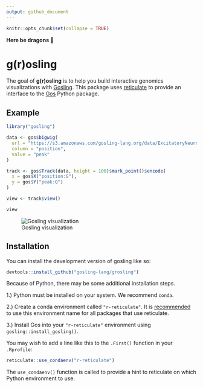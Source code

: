 ```yaml
---
output: github_document
---
```


<!-- README.md is generated from README.Rmd. Please edit that file -->

```r
knitr::opts_chunk$set(collapse = TRUE)
```

**Here be dragons** 🐉

# g(r)osling

<!-- badges: start -->
<!-- badges: end -->

The goal of **g(r)osling** is to help you build interactive genomics visualizations with 
[Gosling](https://github.com/gosling-lang/gosling.js). This package uses 
[reticulate](https://rstudio.github.io/reticulate/) to provide an interface
to the [Gos](https://github.com/gosling-lang/gos) Python package.


## Example

```r
library("gosling")

data <- gos$bigwig(
  url = "https://s3.amazonaws.com/gosling-lang.org/data/ExcitatoryNeurons-insertions_bin100_RIPnorm.bw",
  column = "position",
  value = "peak"
)

track <- gos$Track(data, height = 100)$mark_point()$encode(
  x = gos$X("position:G"),
  y = gos$Y("peak:Q")
)

view <- track$view()

view
```

![Gosling visualization](https://user-images.githubusercontent.com/24403730/180341226-a9ac36b4-47cb-40d8-bfd2-a2e6f18c153f.png)

## Installation

You can install the development version of gosling like so:

``` r
devtools::install_github("gosling-lang/grosling") 
```

Because of Python, there may be some additional installation steps.

1.) Python must be installed on your system. We recommend `conda`.

2.) Create a conda environment called `"r-reticulate"`. It is [recommended](https://rstudio.github.io/reticulate/articles/python_packages.html) 
to use this environment name for all packages that use reticulate. 

3.) Install Gos into your `"r-reticulate"` environment using `gosling::install_gosling()`.

You may wish to add a line like this to the `.First()` function in your `.Rprofile`:

```r
reticulate::use_condaenv("r-reticulate")
```

The `use_condaenv()` function is called to provide a hint to reticulate on which Python environment to use.
